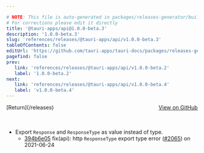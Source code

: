 ```yaml
---

# NOTE: This file is auto-generated in packages/releases-generator/build.ts
# For corrections please edit it directly
title: '@tauri-apps/api@1.0.0-beta.3'
description: '1.0.0-beta.3'
slug: 'references/releases/@tauri-apps/api/v1.0.0-beta.3'
tableOfContents: false
editUrl: 'https://github.com/tauri-apps/tauri-docs/packages/releases-generator/build.ts'
pagefind: false
prev:
   link: 'references/releases/@tauri-apps/api/v1.0.0-beta.2'
   label: '1.0.0-beta.2'
next:
   link: 'references/releases/@tauri-apps/api/v1.0.0-beta.4'
   label: 'v1.0.0-beta.4'
---
```


			

<ReleaseSidebar slug="references/releases/@tauri-apps/api"  packageName="@tauri-apps/api" />

<div style="margin-bottom:3rem; display: flex; justify-content: space-between; align-items: center"><span>[Return](/releases)</span><span><a href="https://github.com/tauri-apps/tauri/releases/tag/@tauri-apps/api-v1.0.0-beta.3">View on GitHub</a></span></div>

- Export `Response` and `ResponseType` as value instead of type.
  - [394b6e05](https://www.github.com/tauri-apps/tauri/commit/394b6e0572e7a0a92e103e462a7f603f7d569319) fix(api): http `ResponseType` export type error ([#2065](https://www.github.com/tauri-apps/tauri/pull/2065)) on 2021-06-24

